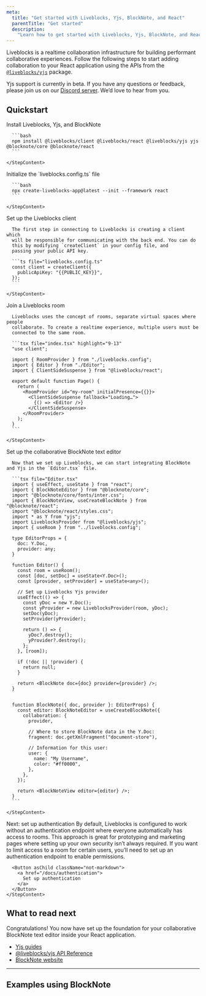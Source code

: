 ```yaml
---
meta:
  title: "Get started with Liveblocks, Yjs, BlockNote, and React"
  parentTitle: "Get started"
  description:
    "Learn how to get started with Liveblocks, Yjs, BlockNote, and React."
---
```


Liveblocks is a realtime collaboration infrastructure for building performant
collaborative experiences. Follow the following steps to start adding
collaboration to your React application using the APIs from the
[`@liveblocks/yjs`](/docs/api-reference/liveblocks-yjs) package.

<Banner title="Public beta">

Yjs support is currently in beta. If you have any questions or feedback, please
join us on our [Discord server](https://liveblocks.io/discord). We’d love to
hear from you.

</Banner>

## Quickstart

<Steps>
  <Step>
    <StepTitle>Install Liveblocks, Yjs, and BlockNote</StepTitle>
    <StepContent>

      ```bash
      npm install @liveblocks/client @liveblocks/react @liveblocks/yjs yjs @blocknote/core @blocknote/react
      ```

    </StepContent>

  </Step>
  <Step>
    <StepTitle>Initialize the `liveblocks.config.ts` file</StepTitle>
    <StepContent>

      ```bash
      npx create-liveblocks-app@latest --init --framework react
      ```

    </StepContent>

  </Step>

  <Step>
    <StepTitle>Set up the Liveblocks client</StepTitle>
    <StepContent>

      The first step in connecting to Liveblocks is creating a client which
      will be responsible for communicating with the back end. You can do
      this by modifying `createClient` in your config file, and
      passing your public API key.

      ```ts file="liveblocks.config.ts"
      const client = createClient({
        publicApiKey: "{{PUBLIC_KEY}}",
      });
      ```

    </StepContent>

  </Step>
  <Step>
    <StepTitle>Join a Liveblocks room</StepTitle>
    <StepContent>

      Liveblocks uses the concept of rooms, separate virtual spaces where people
      collaborate. To create a realtime experience, multiple users must be
      connected to the same room.

      ```tsx file="index.tsx" highlight="9-13"
      "use client";

      import { RoomProvider } from "./liveblocks.config";
      import { Editor } from "./Editor";
      import { ClientSideSuspense } from "@liveblocks/react";

      export default function Page() {
        return (
          <RoomProvider id="my-room" initialPresence={{}}>
            <ClientSideSuspense fallback="Loading…">
              {() => <Editor />}
            </ClientSideSuspense>
          </RoomProvider>
        );
      }
      ```

    </StepContent>

  </Step>
  <Step>
    <StepTitle>Set up the collaborative BlockNote text editor</StepTitle>
    <StepContent>

      Now that we set up Liveblocks, we can start integrating BlockNote and Yjs in the `Editor.tsx` file.

      ```tsx file="Editor.tsx"
      import { useEffect, useState } from "react";
      import { BlockNoteEditor } from "@blocknote/core";
      import "@blocknote/core/fonts/inter.css";
      import { BlockNoteView, useCreateBlockNote } from "@blocknote/react";
      import "@blocknote/react/styles.css";
      import * as Y from "yjs";
      import LiveblocksProvider from "@liveblocks/yjs";
      import { useRoom } from "../liveblocks.config";

      type EditorProps = {
        doc: Y.Doc,
        provider: any;
      }

      function Editor() {
        const room = useRoom();
        const [doc, setDoc] = useState<Y.Doc>();
        const [provider, setProvider] = useState<any>();

        // Set up Liveblocks Yjs provider
        useEffect(() => {
          const yDoc = new Y.Doc();
          const yProvider = new LiveblocksProvider(room, yDoc);
          setDoc(yDoc);
          setProvider(yProvider);

          return () => {
            yDoc?.destroy();
            yProvider?.destroy();
          };
        }, [room]);

        if (!doc || !provider) {
          return null;
        }

        return <BlockNote doc={doc} provider={provider} />;
      }


      function BlockNote({ doc, provider }: EditorProps) {
        const editor: BlockNoteEditor = useCreateBlockNote({
          collaboration: {
            provider,

            // Where to store BlockNote data in the Y.Doc:
            fragment: doc.getXmlFragment("document-store"),

            // Information for this user:
            user: {
              name: "My Username",
              color: "#ff0000",
            },
          },
        });

        return <BlockNoteView editor={editor} />;
      }
      ```

    </StepContent>

  </Step>

  <Step lastStep>
    <StepTitle>Next: set up authentication</StepTitle>
    <StepContent>
      By default, Liveblocks is configured to work without an authentication endpoint
      where everyone automatically has access to rooms. This approach is great for
      prototyping and marketing pages where setting up your own security isn’t always
      required. If you want to limit access to a room for certain users, you’ll need
      to set up an authentication endpoint to enable permissions.

      <Button asChild className="not-markdown">
        <a href="/docs/authentication">
          Set up authentication
        </a>
      </Button>
    </StepContent>

  </Step>

</Steps>

## What to read next

Congratulations! You now have set up the foundation for your collaborative
BlockNote text editor inside your React application.

- [Yjs guides](/docs/guides?technologies=yjs)
- [@liveblocks/yjs API Reference](/docs/api-reference/liveblocks-yjs)
- [BlockNote website](https://www.blocknotejs.org/)

---

## Examples using BlockNote

<ListGrid columns={2}>
  <ExampleCard
    example={{
      title: "Collaborative Text Editor",
      slug: "collaborative-text-editor/nextjs-yjs-blocknote",
      image: "/images/examples/thumbnails/text-editor.jpg",
    }}
    technologies={["nextjs"]}
    openInNewWindow
  />
  <ExampleCard
    example={{
      title: "Advanced Collaborative Text Editor",
      slug: "collaborative-text-editor-advanced/nextjs-yjs-blocknote-advanced",
      image: "/images/examples/thumbnails/text-editor-advanced.jpg",
    }}
    technologies={["nextjs"]}
    openInNewWindow
  />
</ListGrid>
